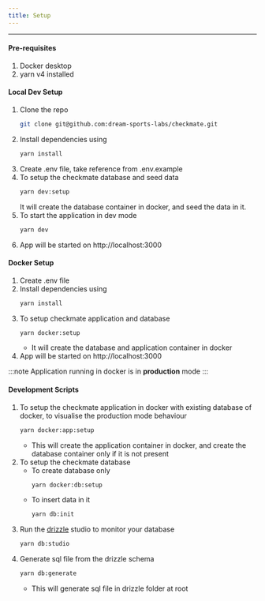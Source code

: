 ```yaml
---
title: Setup
---
```



---

#### Pre-requisites

1. Docker desktop
2. yarn v4 installed

#### Local Dev Setup

<Steps>

1. Clone the repo
   ```sh frame="none"
   git clone git@github.com:dream-sports-labs/checkmate.git
   ```
2. Install dependencies using
   ```sh frame="none"
   yarn install
   ```
3. Create .env file, take reference from .env.example
4. To setup the checkmate database and seed data
   ```sh frame="none"
   yarn dev:setup
   ```
   It will create the database container in docker, and seed the data in it.
5. To start the application in dev mode
   ```sh frame="none"
   yarn dev
   ```
6. App will be started on http://localhost:3000

</Steps>

#### Docker Setup

<Steps>

1. Create .env file
2. Install dependencies using
   ```sh frame="none"
   yarn install
   ```
3. To setup checkmate application and database
   ```sh frame="none"
   yarn docker:setup
   ```
   - It will create the database and application container in docker
4. App will be started on http://localhost:3000

</Steps>

:::note
Application running in docker is in **production** mode
:::

#### Development Scripts

1. To setup the checkmate application in docker with existing database of docker, to visualise the production mode behaviour
   ```sh frame="none"
   yarn docker:app:setup
   ```
   - This will create the application container in docker, and create the database container only if it is not present
2. To setup the checkmate database
   - To create database only
     ```sh frame="none"
     yarn docker:db:setup
     ```
   - To insert data in it
     ```sh frame="none"
     yarn db:init
     ```
3. Run the [drizzle](https://orm.drizzle.team/docs/overview) studio to monitor your database
   ```sh frame="none"
   yarn db:studio
   ```
4. Generate sql file from the drizzle schema
   ```sh frame="none"
   yarn db:generate
   ```
   - This will generate sql file in drizzle folder at root

